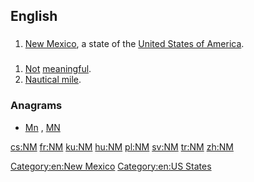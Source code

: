 {{also|Nm|nm}}
==English==

==={{abbreviation-old|en}}===
{{head|en}}

# [[New Mexico]], a state of the [[United States of America]].

==={{initialism-old|en}}===
{{head|en}}

# [[not|Not]] [[meaningful]].
# [[nautical mile|Nautical mile]].

===Anagrams===
* [[Mn#English|Mn]] , [[MN#English|MN]]

[[Category:en:New Mexico]]
[[Category:en:US States]]

[[cs:NM]]
[[fr:NM]]
[[ku:NM]]
[[hu:NM]]
[[pl:NM]]
[[sv:NM]]
[[tr:NM]]
[[zh:NM]]